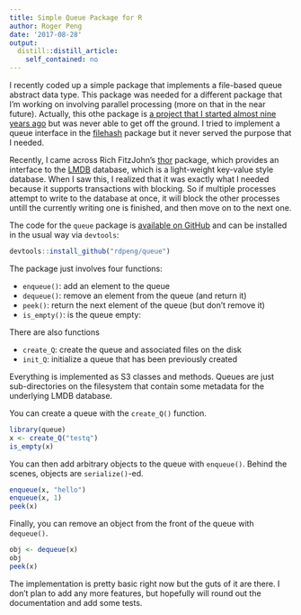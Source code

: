 ```yaml
---
title: Simple Queue Package for R
author: Roger Peng
date: '2017-08-28'
output:
  distill::distill_article:
    self_contained: no
---
```




I recently coded up a simple package that implements a file-based queue abstract data type. This package was needed for a different package that I'm working on involving parallel processing (more on that in the near future). Actually, this othe package is [a project that I started almost nine years ago](https://twitter.com/rdpeng/status/900699027108282368) but was never able to get off the ground. I tried to implement a queue interface in the [filehash](https://github.com/rdpeng/filehash) package but it never served the purpose that I needed.

Recently, I came across Rich FitzJohn's [thor](https://github.com/richfitz/thor) package, which provides an interface to the [LMDB](https://github.com/LMDB/lmdb) database, which is a light-weight key-value style database. When I saw this, I realized that it was exactly what I needed because it supports transactions with blocking. So if multiple processes attempt to write to the database at once, it will block the other processes untill the currently writing one is finished, and then move on to the next one. 

The code for the `queue` package is [available on GitHub](https://github.com/rdpeng/queue) and can be installed in the usual way via `devtools`:

```r
devtools::install_github("rdpeng/queue")
```

The package just involves four functions:

* `enqueue()`: add an element to the queue
* `dequeue()`: remove an element from the queue (and return it)
* `peek()`: return the next element of the queue (but don't remove it)
* `is_empty()`: is the queue empty:

There are also functions 

* `create_Q`: create the queue and associated files on the disk
* `init_Q`: initialize a queue that has been previously created

Everything is implemented as S3 classes and methods. Queues are just sub-directories on the filesystem that contain some metadata for the underlying LMDB database. 

You can create a queue with the `create_Q()` function.

```r
library(queue)
x <- create_Q("testq")
is_empty(x)
```

You can then add arbitrary objects to the queue with `enqueue()`. Behind the scenes, objects are `serialize()`-ed. 

```r
enqueue(x, "hello")
enqueue(x, 1)
peek(x)
```

Finally, you can remove an object from the front of the queue with `dequeue()`. 


```r
obj <- dequeue(x)
obj
peek(x)
```

The implementation is pretty basic right now but the guts of it are there. I don't plan to add any more features, but hopefully will round out the documentation and add some tests.













